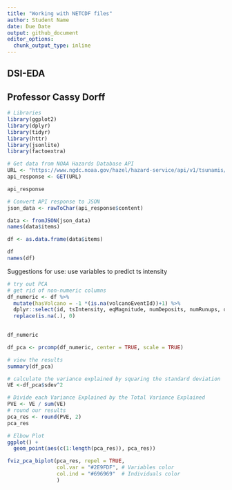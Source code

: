 ```yaml
---
title: "Working with NETCDF files"
author: Student Name
date: Due Date
output: github_document
editor_options:
  chunk_output_type: inline
---
```


## DSI-EDA
## Professor Cassy Dorff

```r
# Libraries
library(ggplot2)
library(dplyr)
library(tidyr)
library(httr)
library(jsonlite)
library(factoextra)
```

```r
# Get data from NOAA Hazards Database API
URL <- "https://www.ngdc.noaa.gov/hazel/hazard-service/api/v1/tsunamis/events?minYear=2000"
api_response <- GET(URL)

api_response
```


```r
# Convert API response to JSON
json_data <- rawToChar(api_response$content)

data <- fromJSON(json_data)
names(data$items)
```

```r
df <- as.data.frame(data$items)

df
names(df)
```

Suggestions for use:
use variables to predict ts intensity

```r
# try out PCA
# get rid of non-numeric columns
df_numeric <- df %>% 
  mutate(hasVolcano = -1 *(is.na(volcanoEventId))+1) %>% 
  dplyr::select(id, tsIntensity, eqMagnitude, numDeposits, numRunups, damageAmountOrder, damageAmountOrderTotal, housesDestroyedAmountOrderTotal, month, deathsAmountOrder, deathsAmountOrderTotal, deaths, housesDestroyedAmountOrder, deathsTotal, maxWaterHeight, housesDestroyed, housesDestroyedTotal, eqDepth, injuries, injuriesAmountOrder, injuriesTotal, injuriesAmountOrderTotal, housesDamagedAmountOrderTotal, damageMillionsDollarsTotal, housesDamagedTotal:tsMtAbe, hasVolcano) %>% 
  replace(is.na(.), 0)
  

df_numeric
```

```r
df_pca <- prcomp(df_numeric, center = TRUE, scale = TRUE)

# view the results 
summary(df_pca)
```

```r
# calculate the variance explained by squaring the standard deviation
VE <-df_pca$sdev^2

# Divide each Variance Explained by the Total Variance Explained 
PVE <- VE / sum(VE)
# round our results
pca_res <- round(PVE, 2)
pca_res
```

```r
# Elbow Plot
ggplot() +
  geom_point(aes(c(1:length(pca_res)), pca_res))
```

```r
fviz_pca_biplot(pca_res, repel = TRUE,
                col.var = "#2E9FDF", # Variables color
                col.ind = "#696969"  # Individuals color
                )
```

